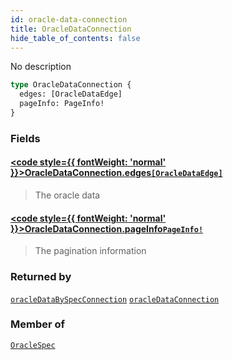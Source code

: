 ```yaml
---
id: oracle-data-connection
title: OracleDataConnection
hide_table_of_contents: false
---
```








No description

```graphql
type OracleDataConnection {
  edges: [OracleDataEdge]
  pageInfo: PageInfo!
}
```


### Fields

#### [<code style={{ fontWeight: 'normal' }}>OracleDataConnection.<b>edges</b></code>](#)<Bullet />[`[OracleDataEdge]`](/docs/testnet/graphql/objects/oracle-data-edge) <Badge class="secondary" text="list"/> <Badge class="secondary" text="object"/>
> The oracle data
> 

#### [<code style={{ fontWeight: 'normal' }}>OracleDataConnection.<b>pageInfo</b></code>](#)<Bullet />[`PageInfo!`](/docs/testnet/graphql/objects/page-info) <Badge class="secondary" text="non-null"/> <Badge class="secondary" text="object"/>
> The pagination information
> 



### Returned by

[`oracleDataBySpecConnection`](/docs/testnet/graphql/queries/oracle-data-by-spec-connection)  <Badge class="secondary" text="query"/><Bullet />[`oracleDataConnection`](/docs/testnet/graphql/queries/oracle-data-connection)  <Badge class="secondary" text="query"/>

### Member of

[`OracleSpec`](/docs/testnet/graphql/objects/oracle-spec)  <Badge class="secondary" text="object"/>



